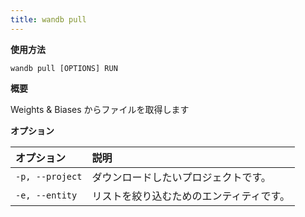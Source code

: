 ```yaml
---
title: wandb pull
---
```


**使用方法**

`wandb pull [OPTIONS] RUN`

**概要**

Weights & Biases からファイルを取得します

**オプション**

| **オプション** | **説明** |
| :--- | :--- |
| `-p, --project` | ダウンロードしたいプロジェクトです。 |
| `-e, --entity` | リストを絞り込むためのエンティティです。 |